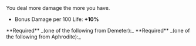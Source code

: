 
<Boon boon={DbBoons.Duos.heartyAppetite}>
You deal more damage the more <IconLife /> you have.

- Bonus Damage per 100 Life: **+10%**

</Boon>

<Callout>
  **Required** _(one of the following from Demeter):_
  <BoonGrid
    boons={[
      DbBoons.Demeter.iceStrike,
      DbBoons.Demeter.iceFlourish,
      DbBoons.Demeter.tranquilGain,
      DbBoons.Demeter.frigidSprint,
      DbBoons.Demeter.arcticRing,
    ]}
  />
</Callout>

<Callout>
  **Required** _(one of the following from Aphrodite):_
  <BoonGrid
    boons={[
      DbBoons.Aphrodite.flutterStrike,
      DbBoons.Aphrodite.flutterFlourish,
      DbBoons.Aphrodite.glamourGain,
      DbBoons.Aphrodite.passionRush,
      DbBoons.Aphrodite.healthyRebound,
    ]}
  />
</Callout>
